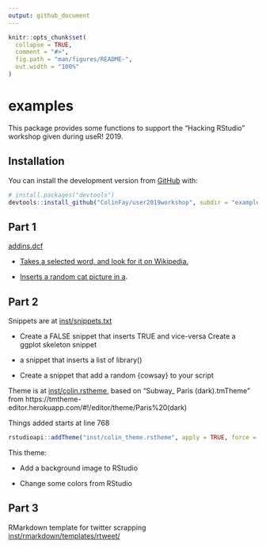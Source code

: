 ```yaml
---
output: github_document
---
```


<!-- README.md is generated from README.Rmd. Please edit that file -->

```r
knitr::opts_chunk$set(
  collapse = TRUE,
  comment = "#>",
  fig.path = "man/figures/README-",
  out.width = "100%"
)
```

# examples

<!-- badges: start -->
<!-- badges: end -->

This package provides some functions to support the "Hacking RStudio" workshop given during useR! 2019.

## Installation

You can install the development version from [GitHub](https://github.com/) with:

``` r
# install.packages("devtools")
devtools::install_github("ColinFay/user2019workshop", subdir = "examples")
```

## Part 1

[addins.dcf](inst/rstudio/addins.dcf)

+ [Takes a selected word, and look for it on Wikipedia.](R/wik.R)

+ [Inserts a random cat picture in a](R/cat_picture.R).

## Part 2

Snippets are at [inst/snippets.txt](inst/snippets.txt) 

+ Create a FALSE snippet that inserts TRUE and vice-versa Create a ggplot skeleton snippet

+  a snippet that inserts a list of library()

+ Create a snippet that add a random {cowsay} to your script 

Theme is at [inst/colin.rstheme](inst/colin.rstheme), based on "Subway_ Paris (dark).tmTheme" from https://tmtheme-editor.herokuapp.com/#!/editor/theme/Paris%20(dark)

Things added starts at line 768

```r
rstudioapi::addTheme("inst/colin_theme.rstheme", apply = TRUE, force = TRUE)
```

This theme:

+ Add a background image to RStudio

+ Change some colors from RStudio

## Part 3

RMarkdown template for twitter scrapping [inst/rmarkdown/templates/rtweet/](inst/rmarkdown/templates/rtweet/)